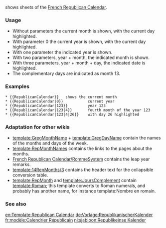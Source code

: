 {{Documentation subpage}}
<!-- PLEASE ADD CATEGORIES AND INTERWIKIS AT THE BOTTOM OF THIS PAGE -->

{{tl|Republican Calendar}} shows sheets of the [[French Republican Calendar]].

=== Usage ===

* Without parameters the current month is shown, with the current day highlighted.
* With parameter 0 the current year is shown, with the current day highlighted.
* With one parameter the indicated year is shown.
* With two parameters, year + month, the indicated month is shown.
* With three parameters, year + month + day, the indicated date is highlighted.
* The complementary days are indicated as month 13.

=== Examples ===

<pre>
* {{RepublicanCalendar}}   shows the current month
* {{RepublicanCalendar|0}}           current year
* {{RepublicanCalendar|123}}         year 123
* {{RepublicanCalendar|123|4}}       fourth month of the year 123
* {{RepublicanCalendar|123|4|26}}    with day 26 highlighted         
</pre>

=== Adaptation for other wikis ===

* [[template:GregMonthName]] + [[template:GregDayName]] contain the names of the months and days of the week.
* [[template:RepMonthNames]] contains the links to the pages about the months.
* [[French Republican Calendar/RommeSystem]] contains the leap year remarks.
* [[template:14RepMonths/3]] contains the header text for the collapsible conversion table.
* [[template:RepMonth]] and [[template:JoursComplement]] contain [[template:Roman]]; this template converts to Roman numerals, and probably has another name, for instance template:Nombre&nbsp;en&nbsp;romain.

=== See also ===

<includeonly>
<!-- CATEGORIES AND INTERWIKIS HERE, THANKS -->
[[Category:时间模板|{{PAGENAME}}]]
[[Category:法國共和曆|{{PAGENAME}}]]
[[Category:法國共和曆模板|{{PAGENAME}}]]

[[en:Template:Republican Calendar]]
[[de:Vorlage:RepublikanischerKalender]]
[[fr:modèle:Calendrier Républicain]]
[[nl:sjabloon:Republikeinse Kalender]]
</includeonly>
